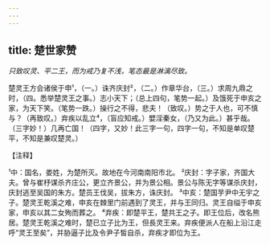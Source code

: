 ```yaml
---
---
---
```

title: 楚世家赞
---



*只致叹灵、平二王，而为戒乃复不浅，笔态最是淋漓尽致。*

楚灵王方会诸侯于申¹，（一。）诛齐庆封²，（二。）作章华台，（三。）求周九鼎之时，（四。悉举楚灵王之事。）志小天下；（总上四句，笔势一起。）及饿死于申亥之家，为天下笑。（笔势一跌。）操行之不得，悲夫！（致叹。）势之于人也，可不慎与？（再致叹。）弃疾以乱立⁴，（盲应知戒。）嬖淫秦女，（乃又为此。）甚乎哉。（三字妙！）几再亡国！（四字，又妙！此三字一句，四字一句，不知是单叹楚平，不知是兼叹楚灵。）

【注释】

¹中：国名，娄姓，为楚所灭。故地在今河南南阳市北。
²庆封：字子家，齐国大夫。曾与崔杼谋杀齐庄公，更立齐景公，并为景公相。景公与陈无字等谋杀庆封，庆封逃至吴国的朱方。楚员王伐吴，拔朱方，诛庆封。
³中亥：楚国芋尹中无宇之子。楚灵王乾溪之难，申亥在棘里门前遇到了灵王，并与王同归。灵王自缢于申亥家，申亥以其二女殉而葬之。
⁴弃疾：即楚平王，楚共王之子。即王位后，改名熊居。楚灵王乾溪之难时，楚已立子比为王，但長灵王来。弃疾便派人在船上沿江走呼“灵王至矣”，并胁逼子比及令尹子皙自杀，弃疾才即位为王。